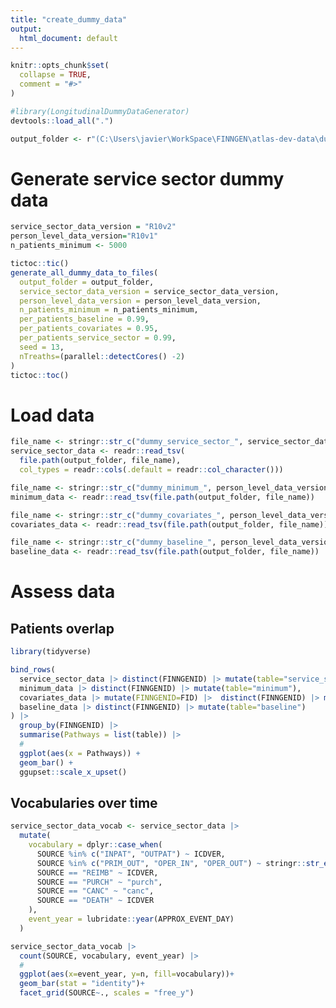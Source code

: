 ```yaml
---
title: "create_dummy_data"
output:
  html_document: default
---
```


```r
knitr::opts_chunk$set(
  collapse = TRUE,
  comment = "#>"
)
```

```r
#library(LongitudinalDummyDataGenerator)
devtools::load_all(".")
```

```r
output_folder <- r"(C:\Users\javier\WorkSpace\FINNGEN\atlas-dev-data\dummy_data_v2\r10_v2_5k\output_dummy_generator)"
```

# Generate service sector dummy data

```r
service_sector_data_version = "R10v2"
person_level_data_version="R10v1"
n_patients_minimum <- 5000
```


```r
tictoc::tic()
generate_all_dummy_data_to_files(
  output_folder = output_folder,
  service_sector_data_version = service_sector_data_version,
  person_level_data_version = person_level_data_version,
  n_patients_minimum = n_patients_minimum,
  per_patients_baseline = 0.99,
  per_patients_covariates = 0.95,
  per_patients_service_sector = 0.99,
  seed = 13,
  nTreaths=(parallel::detectCores() -2)
)
tictoc::toc()

```

# Load data

```r

file_name <- stringr::str_c("dummy_service_sector_", service_sector_data_version, ".txt" )
service_sector_data <- readr::read_tsv(
  file.path(output_folder, file_name), 
  col_types = readr::cols(.default = readr::col_character()))

file_name <- stringr::str_c("dummy_minimum_", person_level_data_version, ".txt" )
minimum_data <- readr::read_tsv(file.path(output_folder, file_name))

file_name <- stringr::str_c("dummy_covariates_", person_level_data_version, ".txt" )
covariates_data <- readr::read_tsv(file.path(output_folder, file_name))

file_name <- stringr::str_c("dummy_baseline_", person_level_data_version, ".txt" )
baseline_data <- readr::read_tsv(file.path(output_folder, file_name))
```

# Assess data

## Patients overlap

```r
library(tidyverse)

bind_rows(
  service_sector_data |> distinct(FINNGENID) |> mutate(table="service_sector"),
  minimum_data |> distinct(FINNGENID) |> mutate(table="minimum"),
  covariates_data |> mutate(FINNGENID=FID) |>  distinct(FINNGENID) |> mutate(table="covariates"),
  baseline_data |> distinct(FINNGENID) |> mutate(table="baseline")
) |> 
  group_by(FINNGENID) |> 
  summarise(Pathways = list(table)) |> 
  #
  ggplot(aes(x = Pathways)) +
  geom_bar() +
  ggupset::scale_x_upset()


```

## Vocabularies over time 

```r
service_sector_data_vocab <- service_sector_data |> 
  mutate(
    vocabulary = dplyr::case_when(
      SOURCE %in% c("INPAT", "OUTPAT") ~ ICDVER,
      SOURCE %in% c("PRIM_OUT", "OPER_IN", "OPER_OUT") ~ stringr::str_extract(CATEGORY, "^[:upper:]+"),
      SOURCE == "REIMB" ~ ICDVER,
      SOURCE == "PURCH" ~ "purch",
      SOURCE == "CANC" ~ "canc",
      SOURCE == "DEATH" ~ ICDVER
    ), 
    event_year = lubridate::year(APPROX_EVENT_DAY)
  ) 

```

```r
service_sector_data_vocab |> 
  count(SOURCE, vocabulary, event_year) |> 
  #
  ggplot(aes(x=event_year, y=n, fill=vocabulary))+
  geom_bar(stat = "identity")+
  facet_grid(SOURCE~., scales = "free_y")
```

